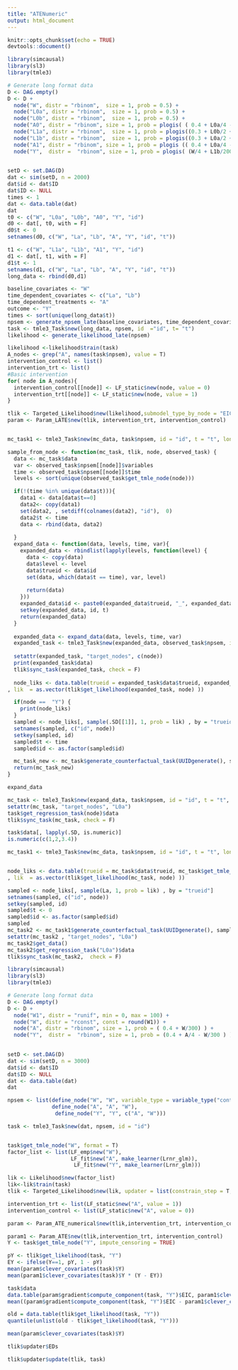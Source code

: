 ```yaml
---
title: "ATENumeric"
output: html_document
---
```


```r
knitr::opts_chunk$set(echo = TRUE)
devtools::document()
```


```r
library(simcausal)
library(sl3)
library(tmle3)

# Generate long format data
D <- DAG.empty()
D <- D +
  node("W", distr = "rbinom",  size = 1, prob = 0.5) +
  node("L0a", distr = "rbinom",  size = 1, prob = 0.5) +
  node("L0b", distr = "rbinom",  size = 1, prob = 0.5) +
  node("A0", distr = "rbinom", size = 1, prob = plogis( ( 0.4 + L0a/4 - L0b/5 + W/4 )^2) ) +
  node("L1a", distr = "rbinom",  size = 1, prob = plogis((0.3 + L0b/2 + L0a/2 - A0/2)^2)) +
  node("L1b", distr = "rbinom",  size = 1, prob = plogis((0.3 + L0a/2 + L0a/2 - A0/2 + W/4)^2)) +
  node("A1", distr = "rbinom", size = 1, prob = plogis (( 0.4 + L0a/4 - L0b/5 + W/3 )^2 ) )+
  node("Y",  distr =  "rbinom", size = 1, prob = plogis( (W/4 + L1b/200 + A1/3 - A0/5 + L1a/300)^2 ) )
 

setD <- set.DAG(D)
dat <- sim(setD, n = 2000)
dat$id <- dat$ID
dat$ID <- NULL
times <- 1
dat <- data.table(dat)
dat
t0 <- c("W", "L0a", "L0b", "A0", "Y", "id")
d0 <- dat[, t0, with = F]
d0$t <- 0
setnames(d0, c("W", "La", "Lb", "A", "Y", "id", "t"))

t1 <- c("W", "L1a", "L1b", "A1", "Y", "id")
d1 <- dat[, t1, with = F]
d1$t <- 1
setnames(d1, c("W", "La", "Lb", "A", "Y", "id", "t"))
long_data <- rbind(d0,d1)
```




```r
baseline_covariates <- "W"
time_dependent_covariates <- c("La", "Lb")
time_dependent_treatments <- "A"
outcome <- "Y"
times <- sort(unique(long_data$t))
npsem <- generate_npsem_late(baseline_covariates, time_dependent_covariates, time_dependent_treatments,outcome, times )
task <- tmle3_Task$new(long_data, npsem, id  ="id", t= "t")
likelihood <- generate_likelihood_late(npsem)
```



```r
likelihood <-likelihood$train(task)
A_nodes <- grep("A", names(task$npsem), value = T)
intervention_control <- list()
intervention_trt <- list()
#Basic intervention
for( node in A_nodes){
  intervention_control[[node]] <- LF_static$new(node, value = 0)
  intervention_trt[[node]] <- LF_static$new(node, value = 1)
}


```

```r
tlik <- Targeted_Likelihood$new(likelihood,submodel_type_by_node = "EIC" , updater = list(convergence_type = "sample_size", constrain_step = T, delta_epsilon = 0.01))
param <- Param_LATE$new(tlik, intervention_trt, intervention_control)
```

```r

```







```r

mc_task1 <- tmle3_Task$new(mc_data, task$npsem, id = "id", t = "t", long_format  = T)

sample_from_node <- function(mc_task, tlik, node, observed_task) {
  data <- mc_task$data
  var <- observed_task$npsem[[node]]$variables
  time <- observed_task$npsem[[node]]$time
  levels <- sort(unique(observed_task$get_tmle_node(node)))

  if(!(time %in% unique(data$t))){
    data1 <- data[data$t==0]
    data2<- copy(data1)
    set(data2, , setdiff(colnames(data2), "id"),  0)
    data2$t <- time
    data <- rbind(data, data2)
   
  }
  expand_data <- function(data, levels, time, var){
    expanded_data <- rbindlist(lapply(levels, function(level) {
      data <- copy(data)
      data$level <- level
      data$trueid <- data$id
      set(data, which(data$t == time), var, level)
      
      return(data)
    }))
    expanded_data$id <- paste0(expanded_data$trueid, "_", expanded_data$level)
    setkey(expanded_data, id, t)
    return(expanded_data)
  }
  
  expanded_data <- expand_data(data, levels, time, var)
  expanded_task <- tmle3_Task$new(expanded_data, observed_task$npsem, id = "id", t = "t", long_format  = observed_task$long_format, summary_measure_columns = c("trueid", observed_task$summary_measure_columns))
  
  setattr(expanded_task, "target_nodes", c(node))
  print(expanded_task$data)
  tlik$sync_task(expanded_task, check = F)
  
  node_liks <- data.table(trueid = expanded_task$data$trueid, expanded_task$get_tmle_node(node, include_id = T)
, lik  = as.vector(tlik$get_likelihood(expanded_task, node) ))

  if(node ==  "Y") {
    print(node_liks)
  }
  sampled <- node_liks[, sample(.SD[[1]], 1, prob = lik) , by = "trueid", .SDcols = var]
  setnames(sampled, c("id", node))
  setkey(sampled, id)
  sampled$t <- time
  sampled$id <- as.factor(sampled$id)

  mc_task_new <- mc_task$generate_counterfactual_task(UUIDgenerate(), sampled)
  return(mc_task_new)
}

```

```r
expand_data

mc_task <- tmle3_Task$new(expand_data, task$npsem, id = "id", t = "t", long_format  = T, summary_measure_columns = "trueid")
setattr(mc_task, "target_nodes", "L0a")
task$get_regression_task(node)$data
tlik$sync_task(mc_task, check = F)
```


```r
task$data[, lapply(.SD, is.numeric)]
is.numeric(c(1,2,3.4))
```
```r

mc_task1 <- tmle3_Task$new(mc_data, task$npsem, id = "id", t = "t", long_format  = T)


node_liks <- data.table(trueid = mc_task$data$trueid, mc_task$get_tmle_node(node, include_id = T)
, lik  = as.vector(tlik$get_likelihood(mc_task, node) ))

sampled <- node_liks[, sample(La, 1, prob = lik) , by = "trueid"]
setnames(sampled, c("id", node))
setkey(sampled, id)
sampled$t <- 0
sampled$id <- as.factor(sampled$id)
sampled
mc_task2 <- mc_task1$generate_counterfactual_task(UUIDgenerate(), sampled)
setattr(mc_task2 , "target_nodes", "L0a")
mc_task2$get_data()
mc_task2$get_regression_task("L0a")$data
tlik$sync_task(mc_task2,  check = F)
```


```r
library(simcausal)
library(sl3)
library(tmle3)

# Generate long format data
D <- DAG.empty()
D <- D +
  node("W1", distr = "runif", min = 0, max = 100) +
  node("W", distr = "rconst", const = round(W1)) +
  node("A", distr = "rbinom", size = 1, prob = ( 0.4 + W/300) ) +
  node("Y",  distr =  "rbinom", size = 1, prob = (0.4 + A/4 - W/300 ) ) 
 

setD <- set.DAG(D)
dat <- sim(setD, n = 3000)
dat$id <- dat$ID
dat$ID <- NULL
dat <- data.table(dat)
dat
```



```r
npsem <- list(define_node("W", "W", variable_type = variable_type("continuous")), 
              define_node("A", "A", "W"),
               define_node("Y", "Y", c("A", "W")))

task <- tmle3_Task$new(dat, npsem, id = "id")


task$get_tmle_node("W", format = T)
factor_list <- list(LF_emp$new("W"), 
                    LF_fit$new("A", make_learner(Lrnr_glm)),
                     LF_fit$new("Y", make_learner(Lrnr_glm)))

lik <- Likelihood$new(factor_list)
lik<-lik$train(task)
tlik <- Targeted_Likelihood$new(lik, updater = list(constrain_step = T, delta_epsilon = 0.1), submodel_type_by_node = "EIC")
```



```r
intervention_trt <- list(LF_static$new("A", value = 1))
intervention_control <- list(LF_static$new("A", value = 0))

param <- Param_ATE_numerical$new(tlik,intervention_trt, intervention_control)


```

```r
param1 <- Param_ATE$new(tlik,intervention_trt, intervention_control)
Y <- task$get_tmle_node("Y", impute_censoring = TRUE)

pY <- tlik$get_likelihood(task, "Y")
EY <- ifelse(Y==1, pY, 1 - pY)
mean(param$clever_covariates(task)$Y)
mean(param1$clever_covariates(task)$Y * (Y - EY))
```

```r
task$data
data.table(param$gradient$compute_component(task, "Y")$EIC, param1$clever_covariates(task)$Y * (Y - EY))
mean((param$gradient$compute_component(task, "Y")$EIC - param1$clever_covariates(task)$Y * (Y - EY))^2)


```

```r
old = data.table(tlik$get_likelihood(task, "Y"))
quantile(unlist(old - tlik$get_likelihood(task, "Y")))

```

```r
mean(param$clever_covariates(task)$Y)

```
```r
tlik$updater$EDs
```

```r

tlik$updater$update(tlik, task)

```

